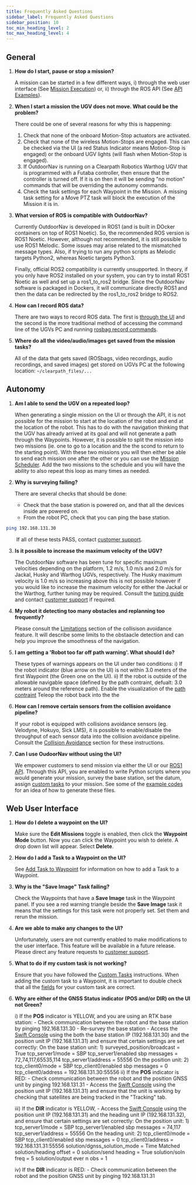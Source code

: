 ---
title: Frequently Asked Questions
sidebar_label: Frequently Asked Questions
sidebar_position: 10
toc_min_heading_level: 2
toc_max_heading_level: 4
---

## General

1.  **How do I start, pause or stop a mission?**

    A mission can be started in a few different ways, i) through the web user interface (See [Mission Execution](./web_user_interface/ui_autonomous_mode#mission-execution)) or,
    ii) through the ROS API (See [API Examples](./api/api_examples)).

2.  **When I start a mission the UGV does not move. What could be the
    problem?**

    There could be one of several reasons for why this is happening:

    1.  Check that none of the onboard Motion-Stop actuators are
        activated.
    2.  Check that none of the wireless Motion-Stops are engaged. This
        can be checked via the UI (a red Status Indicator means
        Motion-Stop is engaged) or the onboard UGV lights (will flash
        when Motion-Stop is engaged).
    3.  If OutdoorNav is running on a Clearpath Robotics Warthog UGV
        that is programmed with a Futaba controller, then ensure that
        the controller is turned off. If it is on then it will be
        sending "no motion" commands that will be overriding the
        autonomy commands.
    4.  Check the task settings for each Waypoint in the Mission. 
        A missing task setting for a Move PTZ task will block the 
        execution of the Mission it is in.

3.  **What version of ROS is compatible with OutdoorNav?**

    Currently OutdoorNav is developed in ROS1 (and is built in DOcker containers on top of ROS1 Noetic).
    So, the recommended ROS version is ROS1 Noetic. However, although not recommended, it is still
    possible to use ROS1 Melodic. Some issues may arise related to the mismatched message types.
    Also, if trying to run any python scripts as Melodic targets Python2, whereas Noetic targets Python3.

    Finally, official ROS2 compatibility is currently unsupported. In theory, if you only have ROS2 installed
    on your system, you can try to install ROS1 Noetic as well and set up a ros1_to_ros2 bridge. Since the 
    OutdoorNav software is packaged in Dockers, it will communicate directly ROS1 and then the data can be
    redirected by the ros1_to_ros2 bridge to ROS2.

4.  **How can I record ROS data?**

    There are two ways to record ROS data. The first is [through the UI](./features/rosbag_recorder) and the
    second is the more traditional method of accessing the command line of the UGVs PC and running 
    [rosbag record commands](http://wiki.ros.org/rosbag/Commandline).

5.  **Where do all the video/audio/images get saved from the mission tasks?**

    All of the data that gets saved (ROSbags, video recordings, audio recordings, and saved images) get stored on
    UGVs PC at the following location: `~/clearpath_files/...`

## Autonomy

1.  **Am I able to send the UGV on a repeated loop?**

    When generating a single mission on the UI or through the API, it is not possible for the
    mission to start at the location of the robot and end at the location of the robot. This has to do with
    the navigation thinking that the UGV has already arrived at its goal and will not generate a path through
    the Waypoints. However, it is possible to split the mission into two missions (ie. one to go to a 
    location and the the scond to return to the starting point). With these two missions you will then either be
    able to send each mission one after the other or you can use the [Mission Scheduler](./features/mission_scheduler).
    Add the two missions to the schedule and you will have the ability to also repeat this loop as many times as needed.

2. **Why is surveying failing?**

    There are several checks that should be done:

    -   Check that the base station is powered on, and that all the devices inside are powered on.
    -   From the robot PC, check that you can ping the base station.

``` bash
ping 192.168.131.30
```

&emsp;&emsp;If all of these tests PASS, contact [customer support](./support).

3.  **Is it possible to increase the maximum velocity of the UGV?**

    The OutdoorNav software has been tune for specific maximum velocities depending on the platform, 
    1.2 m/s, 1.0 m/s and 2.0 m/s for Jackal, Husky and Warthog UGVs, respectively. The Husky maximum velocity
    is 1.0 m/s so increasing above this is not possible however if you would like to increase the maximum
    velocity for either the Jackal or the Warthog, further tuning may be required. Consult the 
    [tuning guide](./customized_tuning/tuning_instructions/differential_drive_dynamics) and contact
    [customer support](./support) if required.

4.  **My robot it detecting too many obstacles and replanning too frequently?**

    Please consult the [Limitations](./features/collision_avoidance#limitations) section of the collisison
    avoidance feature. It will describe some limits to the obstaacle detection and can help you improve the 
    smoothness of the navigation.

5.  **I am getting a 'Robot too far off path warning'. What should I do?**

    These types of warnings appears on the UI under two conditions:
    i)  If the robot indicator (blue arrow on the UI) is not within 3.0 meters of the first Waypoint (the Green one on the UI).
    ii) If the robot is outside of the allowable navigable space (defined by the path contraint, defualt: 3.0 meters around the reference path). 
    Enable the visualization of the [path contraint](./web_user_interface/ui_autonomous_mode#constrained_path) Teleop the robot back into the the 

6.  **How can I remove certain sensors from the collision avoidance pipeline?**

    If your robot is equipped with collisions avoidance sensors (eg. Velodyne, Hokuyo, Sick LMS), it is
    possible to enable/disable the throughput of each sensor data into the collision avoidance pipeline.
    Consult the [Collision Avoidance](./features/collision_avoidance) section for these instructions.

7.  **Can I use OudoorNav without using the UI?**

    We empower customers to send mission via either the UI or our [ROS1 API](./api/api_overview). Through this
    API, you are enabled to write Python scripts where you would generate your mission, survey the base station,
    set the datum, assign [custom tasks](./features/custom_tasks) to your mission. See some of the 
    [example codes](./api/api_examples) for an idea of how to generate these files.

## Web User Interface

1.  **How do I delete a waypoint on the UI?**

    Make sure the **Edit Missions** toggle is enabled, then click the
    **Waypoint Mode** button. Now you can click the Waypoint you wish to
    delete. A drop down list will appear. Select **Delete**.

2.  **How do I add a Task to a Waypoint on the UI?**

    See [Add Task to Waypoint](./web_user_interface/ui_autonomous_mode#add-task) for information on how
    to add a Task to a Waypoint.

3.  **Why is the "Save Image" Task failing?**

    Check the Waypoints that have a **Save Image** task in the Waypoint panel. 
    If you see a red warning triangle beside the **Save Image** task it means 
    that the settings for this task were not properly set. Set them and rerun 
    the mission.

4.  **Are we able to make any changes to the UI?**

    Unfortunately, users are not currently enabled to make modifications to the user interface.
    This feature will be available in a future release. Please direct any feature requests to [customer support](./support).

5. **What to do if my custom task is not working?**

    Ensure that you have followed the [Custom Tasks](./features/custom_tasks) instructions. When adding the
    custom task to a Waypoint, it is important to double check that all the [fields](./web_user_interface/ui_autonomous_mode#add-task) 
    for your custom task are correct.

6.  **Why are either of the GNSS Status indicator (POS and/or DIR) on the UI not Green?**

    i)  If the **POS** indicator is YELLOW, and you are using an RTK base station:
        -   Check communication between the robot and the base station by pinging 192.168.131.30
        -   Re-survey the base station
        -   Access the [Swift Console](https://support.swiftnav.com/support/solutions/articles/44001391679-swift-console) using
            the both the base station IP (192.168.131.30) and the position unit IP (192.168.131.31) and ensure that certain
            settings are set correctly:
                On the base station unit:
                1)  surveyed_position/broadcast = True
                    tcp_server1/mode = SBP
                    tcp_server1/enabled sbp messages = 72,74,117,65535,114
                    tcp_server1/address = 55556
                On the position unit:
                2)  tcp_client0/mode = SBP
                    tcp_client0/enabled sbp messages = 0
                    tcp_client0/address = 192.168.131.30:55556
    ii) If the **POS** indicator is RED:
        -   Check communication between the robot and the position GNSS unit by pinging 192.168.131.31
        -   Access the [Swift Console](https://support.swiftnav.com/support/solutions/articles/44001391679-swift-console) using
            the position unit IP (192.168.131.31) and ensure that the unit is working by checking that satellites are being
            tracked in the "Tracking" tab.

    iii) If the **DIR** indicator is YELLOW,
        -   Access the [Swift Console](https://support.swiftnav.com/support/solutions/articles/44001391679-swift-console) using
            the position unit IP (192.168.131.31) and the heading unit IP (192.168.131.32), and ensure that certain
            settings are set correctly:
                On the position unit:
                1)  tcp_server1/mode = SBP
                    tcp_server1/enabled sbp messages = 74,117
                    tcp_server1/address = 55556
                On the heading unit:
                2)  tcp_client0/mode = SBP
                    tcp_client0/enabled sbp messages = 0
                    tcp_client0/address = 192.168.131.31:55556
                    solution/dgnss_solution_mode = Time Matched
                    solution/heading offset = 0
                    solution/send heading = True
                    solution/soln freq = 5
                    solution/output ever n obs = 1

    iv) If the **DIR** indicator is RED:
        -   Check communication between the robot and the position GNSS unit by pinging 192.168.131.31

